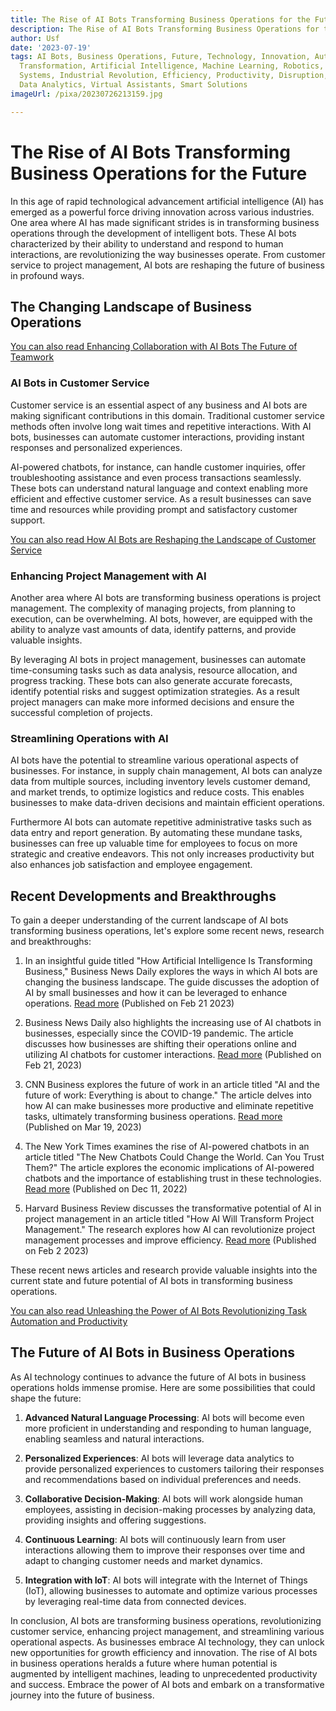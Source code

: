 ```yaml
---
title: The Rise of AI Bots Transforming Business Operations for the Future
description: The Rise of AI Bots Transforming Business Operations for the Future
author: Usf
date: '2023-07-19'
tags: AI Bots, Business Operations, Future, Technology, Innovation, Automation, Digital
  Transformation, Artificial Intelligence, Machine Learning, Robotics, Intelligent
  Systems, Industrial Revolution, Efficiency, Productivity, Disruption, Emerging Technologies,
  Data Analytics, Virtual Assistants, Smart Solutions
imageUrl: /pixa/20230726213159.jpg

---
```

# The Rise of AI Bots Transforming Business Operations for the Future

In this age of rapid technological advancement artificial intelligence (AI) has emerged as a powerful force driving innovation across various industries. One area where AI has made significant strides is in transforming business operations through the development of intelligent  bots. These AI bots characterized by  their ability to understand and respond to human interactions,  are revolutionizing the way businesses operate.  From customer  service to project  management, AI bots are reshaping  the future of business in profound ways.

## The Changing Landscape of  Business Operations

[You can also read Enhancing Collaboration with AI Bots The Future of Teamwork](Enhancing%20Collaboration%20with%20AI%20Bots%20The%20Future%20of%20Teamwork)


### AI Bots in Customer Service

Customer service is an essential aspect of any business and AI bots are making significant contributions in this domain. Traditional customer service  methods often involve long wait times and repetitive interactions. With AI bots, businesses can automate customer interactions, providing  instant responses and personalized experiences.

AI-powered chatbots, for instance, can handle customer inquiries, offer troubleshooting assistance and even process transactions seamlessly. These bots can  understand natural language and context enabling more  efficient and effective customer service. As a result businesses can save time and resources while  providing prompt and satisfactory customer support.

[You can also read How AI Bots are Reshaping the Landscape of Customer Service](How%20AI%20Bots%20are%20Reshaping%20the%20Landscape%20of%20Customer%20Service)


### Enhancing Project Management with AI

Another area  where AI bots  are transforming  business operations is  project management.  The complexity of managing  projects, from planning to execution, can be overwhelming.  AI bots, however, are equipped with the ability to analyze vast amounts  of data, identify patterns, and provide valuable  insights.

By leveraging AI bots  in project management, businesses can automate time-consuming tasks such as data analysis,  resource allocation, and progress tracking. These bots can also generate accurate forecasts, identify potential risks and  suggest optimization strategies. As a  result project managers can make more informed  decisions and  ensure the successful completion of projects.

### Streamlining Operations  with AI

AI bots have the potential to streamline various operational  aspects of businesses. For instance, in supply chain management, AI bots  can analyze data from multiple sources, including inventory  levels customer demand, and market trends, to optimize logistics and  reduce costs. This enables businesses to make data-driven decisions and maintain  efficient  operations.

Furthermore AI  bots can automate repetitive administrative tasks such as data entry and report generation. By automating these mundane tasks,  businesses can free up valuable time for employees to focus on more strategic and creative endeavors. This not only increases productivity but also enhances job  satisfaction and employee engagement.

## Recent Developments and Breakthroughs

To gain a deeper understanding of the current landscape of AI bots transforming business operations, let's explore some recent  news, research and breakthroughs:

1. In an  insightful guide titled "How Artificial Intelligence Is Transforming Business," Business News Daily explores the ways in which AI bots are changing the business landscape. The guide discusses the adoption of AI by small businesses and how it can  be leveraged to enhance operations. [Read more](https://www.businessnewsdaily.com/9402-artificial-intelligence-business-trends.html) (Published on  Feb 21 2023)

2. Business News Daily also  highlights  the increasing use of AI chatbots  in  businesses,  especially since  the COVID-19 pandemic.  The article discusses how businesses are shifting their operations  online and utilizing AI chatbots for customer interactions. [Read more](https://www.businessnewsdaily.com/9821-smb-artificial-intelligence-chatbots.html) (Published on Feb 21, 2023)

3. CNN Business explores the future of work  in  an article titled "AI and the future of work: Everything  is about to change." The  article delves into  how AI can make businesses more productive and eliminate repetitive tasks, ultimately transforming business operations. [Read more](https://www.cnn.com/2023/03/19/tech/ai-change-how-we-work/index.html) (Published on Mar 19, 2023)

4. The New York Times  examines the rise of  AI-powered chatbots in an article titled "The New Chatbots Could Change the World. Can You Trust Them?" The article explores the economic implications of  AI-powered chatbots and the importance of  establishing trust in these technologies. [Read more](https://www.nytimes.com/2022/12/10/technology/ai-chat-bot-chatgpt.html)  (Published on Dec  11, 2022)

5. Harvard  Business Review discusses the transformative potential of AI in project management in  an article titled "How  AI Will Transform Project Management." The research explores how AI can revolutionize project management processes and improve efficiency. [Read more](https://hbr.org/2023/02/how-ai-will-transform-project-management) (Published on Feb 2  2023)

These recent news articles  and research provide valuable insights into the current state and  future potential of AI bots in transforming business operations.

[You  can also  read Unleashing the Power of AI Bots Revolutionizing Task Automation  and Productivity](Unleashing%20the%20Power%20of%20AI%20Bots%20Revolutionizing%20Task%20Automation%20and%20Productivity)


##  The Future of AI Bots in Business Operations

As  AI technology continues to advance the future of AI bots in business operations holds immense promise. Here are some possibilities that could shape the future:

1. **Advanced Natural  Language Processing**: AI bots will become even more proficient in understanding and responding to human language, enabling seamless and natural interactions.

2. **Personalized Experiences**: AI bots  will leverage  data analytics to provide personalized experiences to customers tailoring their responses  and recommendations based on individual preferences and needs.

3. **Collaborative  Decision-Making**: AI  bots will work alongside human employees,  assisting in decision-making processes by analyzing data, providing insights and offering  suggestions.

4. **Continuous Learning**: AI bots will continuously learn from user interactions allowing them to  improve their responses over time and adapt to changing customer needs and market dynamics.

5. **Integration with IoT**: AI bots will integrate with the Internet of Things (IoT), allowing businesses to  automate and optimize various processes by leveraging real-time data from connected devices.

In conclusion, AI bots are transforming  business operations, revolutionizing customer service,  enhancing project management,  and streamlining  various operational aspects. As businesses embrace AI technology,  they can unlock new opportunities for growth efficiency and innovation. The rise of AI bots in business  operations heralds a future where human potential  is augmented  by  intelligent machines, leading to unprecedented  productivity and success. Embrace the power of AI  bots and embark  on a transformative journey into the future of business.